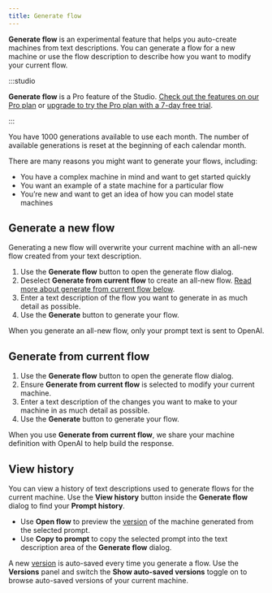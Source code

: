 ```yaml
---
title: Generate flow
---
```


**Generate flow** is an experimental feature that helps you auto-create machines from text descriptions. You can generate a flow for a new machine or use the flow description to describe how you want to modify your current flow.

:::studio

**Generate flow** is a Pro feature of the Studio. [Check out the features on our Pro plan](/studio-pro-plan.mdx) or [upgrade to try the Pro plan with a 7-day free trial](https://stately.ai/registry/billing).

:::

You have 1000 generations available to use each month. The number of available generations is reset at the beginning of each calendar month.

There are many reasons you might want to generate your flows, including:

- You have a complex machine in mind and want to get started quickly
- You want an example of a state machine for a particular flow
- You’re new and want to get an idea of how you can model state machines

<YouTube id="wjZE39wCZXo" />

## Generate a new flow

Generating a new flow will overwrite your current machine with an all-new flow created from your text description.

1. Use the **Generate flow** button to open the generate flow dialog.
2. Deselect **Generate from current flow** to create an all-new flow. [Read more about generate from current flow below](#generate-from-current-flow).
3. Enter a text description of the flow you want to generate in as much detail as possible.
4. Use the **Generate** button to generate your flow.

When you generate an all-new flow, only your prompt text is sent to OpenAI.

## Generate from current flow

1. Use the **Generate flow** button to open the generate flow dialog.
2. Ensure **Generate from current flow** is selected to modify your current machine.
3. Enter a text description of the changes you want to make to your machine in as much detail as possible.
4. Use the **Generate** button to generate your flow.

When you use **Generate from current flow**, we share your machine definition with OpenAI to help build the response.

## View history

You can view a history of text descriptions used to generate flows for the current machine. Use the **View history** button inside the **Generate flow** dialog to find your **Prompt history**.

- Use **Open flow** to preview the [version](versions.mdx) of the machine generated from the selected prompt.
- Use **Copy to prompt** to copy the selected prompt into the text description area of the **Generate flow** dialog.

A new [version](versions.mdx) is auto-saved every time you generate a flow. Use the <History size={18} /> **Versions** panel and switch the **Show auto-saved versions** toggle on to browse auto-saved versions of your current machine.
